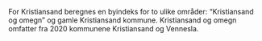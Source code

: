 For Kristiansand beregnes en byindeks for to ulike områder: "Kristiansand og omegn" og gamle Kristiansand kommune. Kristiansand og omegn omfatter fra 2020 kommunene Kristiansand og Vennesla.